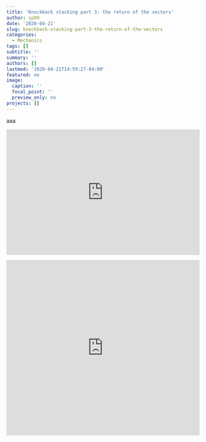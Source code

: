 ```yaml
---
title: 'Knockback stacking part 3: the return of the vectors'
author: sp99
date: '2020-04-21'
slug: knockback-stacking-part-3-the-return-of-the-vectors
categories:
  - Mechanics
tags: []
subtitle: ''
summary: ''
authors: []
lastmod: '2020-04-21T14:59:27-04:00'
featured: no
image:
  caption: ''
  focal_point: ''
  preview_only: no
projects: []
---
```


aaa

<div style='position:relative; padding-bottom:calc(56.25% + 44px)'><iframe src='https://gfycat.com/ifr/UnrealisticSmoggyJackrabbit?autoplay=0' frameborder='0' scrolling='no' width='100%' height='100%'  style='position:absolute;top:0;left:0;' allowfullscreen></iframe></div><p>

<div style='position:relative; padding-bottom:calc(82.19% + 44px)'><iframe src='https://gfycat.com/ifr/FairKindheartedAffenpinscher?autoplay=0' frameborder='0' scrolling='no' width='100%' height='100%' style='position:absolute;top:0;left:0;' allowfullscreen></iframe></div><p>


